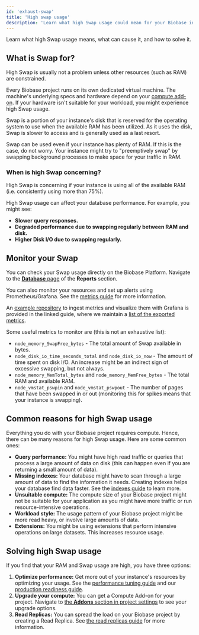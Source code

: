 ```yaml
---
id: 'exhaust-swap'
title: 'High swap usage'
description: 'Learn what high Swap usage could mean for your Biobase instance and what could have caused it.'
---
```


Learn what high Swap usage means, what can cause it, and how to solve it.

## What is Swap for?

<Admonition type="tip">

High Swap is usually not a problem unless other resources (such as RAM) are constrained.

</Admonition>

Every Biobase project runs on its own dedicated virtual machine. The machine's underlying specs and hardware depend on your [compute add-on](https://biobase.com/docs/guides/platform/compute-add-ons). If your hardware isn't suitable for your workload, you might experience high Swap usage.

Swap is a portion of your instance's disk that is reserved for the operating system to use when the available RAM has been utilized. As it uses the disk, Swap is slower to access and is generally used as a last resort.

Swap can be used even if your instance has plenty of RAM. If this is the case, do not worry. Your instance might try to "preemptively swap" by swapping background processes to make space for your traffic in RAM.

### When is high Swap concerning?

High Swap is concerning if your instance is using all of the available RAM (i.e. consistently using more than 75%).

High Swap usage can affect your database performance. For example, you might see:

- **Slower query responses.**
- **Degraded performance due to swapping regularly between RAM and disk.**
- **Higher Disk I/O due to swapping regularly.**

## Monitor your Swap

You can check your Swap usage directly on the Biobase Platform. Navigate to the [**Database** page](https://biobase.com/dashboard/project/_/reports/database) of the **Reports** section.

You can also monitor your resources and set up alerts using Prometheus/Grafana. See the [metrics guide](https://biobase.com/docs/guides/platform/metrics) for more information.

An [example repository](https://github.com/biobase-ai/biobase-grafana) to ingest metrics and visualize them with Grafana is provided in the linked guide, where we maintain a [list of the exported metrics](https://github.com/biobase-ai/biobase-grafana/blob/main/docs/metrics.md).

Some useful metrics to monitor are (this is not an exhaustive list):

- `node_memory_SwapFree_bytes` - The total amount of Swap available in bytes.
- `node_disk_io_time_seconds_total` and `node_disk_io_now` - The amount of time spent on disk I/O. An increase might be an indirect sign of excessive swapping, but not always.
- `node_memory_MemTotal_bytes` and `node_memory_MemFree_bytes` - The total RAM and available RAM.
- `node_vmstat_pswpin` and `node_vmstat_pswpout` - The number of pages that have been swapped in or out (monitoring this for spikes means that your instance is swapping).

## Common reasons for high Swap usage

Everything you do with your Biobase project requires compute. Hence, there can be many reasons for high Swap usage. Here are some common ones:

- **Query performance:** You might have high read traffic or queries that process a large amount of data on disk (this can happen even if you are returning a small amount of data).
- **Missing indexes:** Your database might have to scan through a large amount of data to find the information it needs. Creating indexes helps your database find data faster. See the [indexes guide](https://biobase.com/docs/guides/database/postgres/indexes) to learn more.
- **Unsuitable compute:** The compute size of your Biobase project might not be suitable for your application as you might have more traffic or run resource-intensive operations.
- **Workload style:** The usage pattern of your Biobase project might be more read heavy, or involve large amounts of data.
- **Extensions:** You might be using extensions that perform intensive operations on large datasets. This increases resource usage.

## Solving high Swap usage

If you find that your RAM and Swap usage are high, you have three options:

1. **Optimize performance:** Get more out of your instance's resources by optimizing your usage. See the [performance tuning guide](https://biobase.com/docs/guides/platform/performance#examining-query-performance) and our [production readiness guide](https://biobase.com/docs/guides/platform/going-into-prod#performance).
2. **Upgrade your compute:** You can get a Compute Add-on for your project. Navigate to [the **Addons** section in project settings](https://biobase.com/dashboard/project/_/settings/addons?panel=computeInstance) to see your upgrade options.
3. **Read Replicas:** You can spread the load on your Biobase project by creating a Read Replica. See [the read replicas guide](https://biobase.com/docs/guides/platform/read-replicas) for more information.
